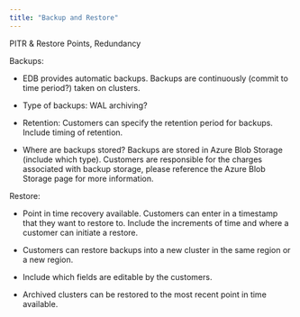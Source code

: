 ```yaml
---
title: "Backup and Restore"
---
```


PITR & Restore Points, Redundancy

Backups:

- EDB provides automatic backups. Backups are continuously (commit to time period?) taken on clusters.

- Type of backups: WAL archiving?

- Retention: Customers can specify the retention period for backups. Include timing of retention.

- Where are backups stored? Backups are stored in Azure Blob Storage (include which type). Customers are responsible for the charges associated with backup storage, please reference the Azure Blob Storage page for more information.

Restore:

- Point in time recovery available. Customers can enter in a timestamp that they want to restore to. Include the increments of time and where a customer can initiate a restore.

- Customers can restore backups into a new cluster in the same region or a new region.

- Include which fields are editable by the customers.

- Archived clusters can be restored to the most recent point in time available.



